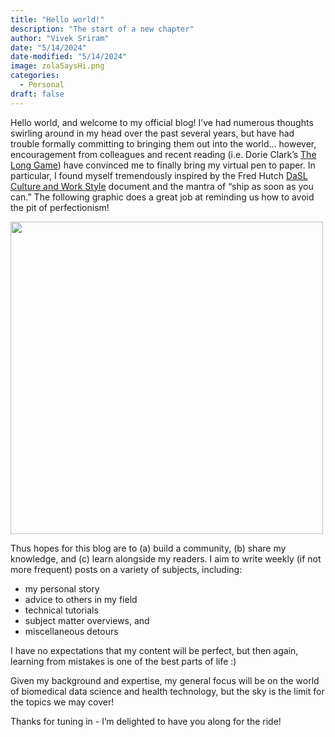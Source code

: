 ```yaml
---
title: "Hello world!"
description: "The start of a new chapter"
author: "Vivek Sriram"
date: "5/14/2024"
date-modified: "5/14/2024"
image: zolaSaysHi.png
categories:
  - Personal
draft: false
---
```


Hello world, and welcome to my official blog! I've had numerous thoughts swirling around in my head over the past several years, but have had trouble formally committing to bringing them out into the world... however, encouragement from colleagues and recent reading (i.e. Dorie Clark's [The Long Game](https://dorieclark.com/longgame/)) have convinced me to finally bring my virtual pen to paper. In particular, I found myself tremendously inspired by the Fred Hutch [DaSL Culture and Work Style](https://hutchdatascience.org/news/dasl-culture/) document and the mantra of "ship as soon as you can." The following graphic does a great job at reminding us how to avoid the pit of perfectionism!

![](daslGoals.png){height="500px"}

Thus hopes for this blog are to (a) build a community, (b) share my knowledge, and (c) learn alongside my readers. I aim to write weekly (if not more frequent) posts on a variety of subjects, including:

- my personal story
- advice to others in my field
- technical tutorials
- subject matter overviews, and
- miscellaneous detours

I have no expectations that my content will be perfect, but then again, learning from mistakes is one of the best parts of life :)

Given my background and expertise, my general focus will be on the world of biomedical data science and health technology, but the sky is the limit for the topics we may cover! 

Thanks for tuning in - I'm delighted to have you along for the ride!
